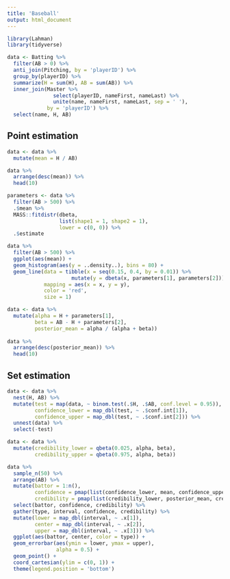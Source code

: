 ```yaml
---
title: 'Baseball'
output: html_document
---
```


```r
library(Lahman)
library(tidyverse)
```

```r
data <- Batting %>%
  filter(AB > 0) %>%
  anti_join(Pitching, by = 'playerID') %>%
  group_by(playerID) %>%
  summarize(H = sum(H), AB = sum(AB)) %>%
  inner_join(Master %>%
               select(playerID, nameFirst, nameLast) %>%
               unite(name, nameFirst, nameLast, sep = ' '),
             by = 'playerID') %>%
  select(name, H, AB)
```

## Point estimation

```r
data <- data %>%
  mutate(mean = H / AB)

data %>%
  arrange(desc(mean)) %>%
  head(10)
```

```r
parameters <- data %>%
  filter(AB > 500) %>%
  .$mean %>%
  MASS::fitdistr(dbeta,
                 list(shape1 = 1, shape2 = 1),
                 lower = c(0, 0)) %>%
  .$estimate
```

```r
data %>%
  filter(AB > 500) %>%
  ggplot(aes(mean)) +
  geom_histogram(aes(y = ..density..), bins = 80) +
  geom_line(data = tibble(x = seq(0.15, 0.4, by = 0.01)) %>%
                     mutate(y = dbeta(x, parameters[1], parameters[2])),
            mapping = aes(x = x, y = y),
            color = 'red',
            size = 1)
```

```r
data <- data %>%
  mutate(alpha = H + parameters[1],
         beta = AB - H + parameters[2],
         posterior_mean = alpha / (alpha + beta))
         
data %>%
  arrange(desc(posterior_mean)) %>%
  head(10)
```

## Set estimation

```r
data <- data %>%
  nest(H, AB) %>%
  mutate(test = map(data, ~ binom.test(.$H, .$AB, conf.level = 0.95)),
         confidence_lower = map_dbl(test, ~ .$conf.int[1]),
         confidence_upper = map_dbl(test, ~ .$conf.int[2])) %>%
  unnest(data) %>%
  select(-test)
```

```r
data <- data %>%
  mutate(credibility_lower = qbeta(0.025, alpha, beta),
         credibility_upper = qbeta(0.975, alpha, beta))
```

```r
data %>%
  sample_n(50) %>%
  arrange(AB) %>%
  mutate(battor = 1:n(),
         confidence = pmap(list(confidence_lower, mean, confidence_upper), c),
         credibility = pmap(list(credibility_lower, posterior_mean, credibility_upper), c)) %>%
  select(battor, confidence, credibility) %>%
  gather(type, interval, confidence, credibility) %>%
  mutate(lower = map_dbl(interval, ~ .x[1]),
         center = map_dbl(interval, ~ .x[2]),
         upper = map_dbl(interval, ~ .x[3])) %>%
  ggplot(aes(battor, center, color = type)) +
  geom_errorbar(aes(ymin = lower, ymax = upper),
                alpha = 0.5) +
  geom_point() +
  coord_cartesian(ylim = c(0, 1)) +
  theme(legend.position = 'bottom')
```
